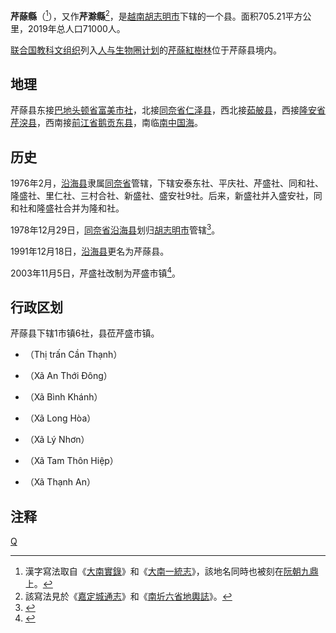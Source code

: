 {{Infobox Settlement
|name                   = 芹蒢县
|settlement_type        = 县
|official_name          = 
|other_name             = 
|native_name            = {{lang|vi|Huyện Cần Giờ}}
|nickname               = 
|motto                  = 
|image_skyline          = Bãi biển Cần Giờ.JPG
|imagesize              = 
|image_caption          = 
|image_flag             = 
|flag_size              = 
|image_seal             = 
|seal_size              = 
|image_shield           = 
|shield_size            = 
|image_blank_emblem     = 
|blank_emblem_size      = 
|image_map              = {{Infobox mapframe|frame-width=250|zoom=09}}
|mapsize                = 
|map_caption            = 
|image_map1             = VN-F-HC-HCG position in metropolitan area.png
|mapsize1               = 
|map_caption1           = 芹蒢县在胡志明市的位置
|pushpin_map            = Vietnam
|pushpin_label_position = bottom
|pushpin_map_caption    = 芹蒢县在越南的位置
|pushpin_map1           = 
|pushpin_label_position1= 
|pushpin_map_caption1   = 
|subdivision_type       = [[国家|国家]]
|subdivision_name       = {{flag|Vietnam}}
|subdivision_type1      = [[越南行政区划|直辖市]]
|subdivision_name1      = [[胡志明市|胡志明市]]
|subdivision_type2      = 行政区划
|subdivision_name2      = 1市镇6社
|subdivision_type3      = 
|subdivision_name3      = 
|seat_type              = 县莅
|seat                   = {{link-vi|芹盛市镇|Cần Thạnh}}
|government_type        = 
|leader_title           = 
|leader_name            = 
|leader_title1          = 
|leader_name1           = 
|established_title      = 
|established_date       = 
|area_magnitude         = 
|unit_pref              = 
|area_footnotes         = 
|area_total_km2         = 705.21
|area_land_km2          = 
|area_water_km2         = 
|area_water_percent     = 
|area_urban_km2         = 
|area_metro_km2         = 
|population_as_of       = 2019年
|population_footnotes   = 
|population_note        = 
|population_total       = 71000
|population_density_km2 = auto
|population_metro             = 
|population_density_metro_km2 = 
|population_urban             = 
|population_density_urban_km2 = 
|timezone               = [[越南标准时间|越南标准时间]]
|utc_offset             = +7
|elevation_footnotes    = 
|elevation_m            = 
|coor_type              = 
|coordinates            = 
|postal_code_type       = 
|postal_code            = 
|area_code              = 
|website                = [http://www.cangio.hochiminhcity.gov.vn 芹蒢县电子信息门户网站]
|footnotes              = 
}}
'''芹蒢縣'''（{{vie|v='''Huyện Cần Giờ'''|hn=縣芹蒢}}<ref>漢字寫法取自《[[大南實錄|大南實錄]]》和《[[大南一統志|大南一統志]]》，該地名同時也被刻在[[阮朝九鼎|阮朝九鼎]]上。</ref>），又作'''芹滁縣'''<ref>該寫法見於《[[嘉定城通志|嘉定城通志]]》和《[[南圻六省地輿誌|南圻六省地輿誌]]》。</ref>，是[[越南|越南]][[胡志明市|胡志明市]]下辖的一个县。面积705.21平方公里，2019年总人口71000人。

[[联合国教科文组织|联合国教科文组织]]列入[[人与生物圈计划|人与生物圈计划]]的[[芹蒢紅樹林|芹蒢紅樹林]]位于芹蒢县境内。

==地理==
芹蒢县东接[[巴地头顿省|巴地头顿省]][[富美市社|富美市社]]，北接[[同奈省|同奈省]][[仁泽县|仁泽县]]，西北接[[茹𦨭县|茹𦨭县]]，西接[[隆安省|隆安省]][[芹湥县|芹湥县]]，西南接[[前江省|前江省]][[鹅贡东县|鹅贡东县]]，南临[[南中国海|南中国海]]。

==历史==
1976年2月，[[沿海县_(胡志明市)|沿海县]]隶属[[同奈省|同奈省]]管辖，下辖安泰东社、平庆社、芹盛社、同和社、隆盛社、里仁社、三村合社、新盛社、盛安社9社。后来，新盛社并入盛安社，同和社和隆盛社合并为隆和社。

1978年12月29日，[[同奈省|同奈省]][[沿海县_(胡志明市)|沿海县]]划归[[胡志明市|胡志明市]]管辖<ref>{{Cite web |url=https://thuvienphapluat.vn/van-ban/Bo-may-hanh-chinh/Nghi-quyet-phe-chuan-viec-phan-vach-lai-dia-gioi-thanh-pho-Ha-Noi-TPHCM-cac-tinh-Ha-Son-Binh-Vinh-Phu-Cao-Lang-Bac-Thai-Quang-Ninh-va-Dong-Nai/42744/noi-dung.aspx |title=Nghị quyết về việc phê chuẩn việc phân vạch lại địa giới thành phố Hà Nội, thành phố Hồ Chí Minh, các tỉnh Hà Sơn Bình, Vĩnh Phú, Cao Lạng, Bắc Thái, Quảng Ninh và Đồng Nai do Quốc hội ban hành |accessdate=2020-04-08 |archive-date=2020-04-01 |archive-url=https://web.archive.org/web/20200401095438/https://thuvienphapluat.vn/van-ban/Bo-may-hanh-chinh/Nghi-quyet-phe-chuan-viec-phan-vach-lai-dia-gioi-thanh-pho-Ha-Noi-TPHCM-cac-tinh-Ha-Son-Binh-Vinh-Phu-Cao-Lang-Bac-Thai-Quang-Ninh-va-Dong-Nai/42744/noi-dung.aspx |dead-url=no }}</ref>。

1991年12月18日，[[沿海县_(胡志明市)|沿海县]]更名为芹蒢县。

2003年11月5日，芹盛社改制为芹盛市镇<ref>{{Cite web |url=https://thuvienphapluat.vn/van-ban/Bo-may-hanh-chinh/Nghi-dinh-130-2003-ND-CP-lap-quan-BinhTan-Phu-phuong-truc-thuoc-dieu-chinh-dia-gioi-hanh-chinh-phuong-thuoc-quan-xa-thi-tran-Binh-Chanh-Can-Gio-51572.aspx |title=Nghị định 130/2003/NĐ-CP về việc thành lập các quận Bình Tân, Tân Phú và các phường trực thuộc, điều chỉnh địa giới hành chính phường thuộc quận Tân Bình, thành lập xã, thị trấn thuộc các huyện Bình Chánh, Cần Giờ và Hóc Môn, thành phố Hồ Chí Minh |access-date=2020-04-08 |archive-date=2020-04-12 |archive-url=https://web.archive.org/web/20200412121141/https://thuvienphapluat.vn/van-ban/Bo-may-hanh-chinh/Nghi-dinh-130-2003-ND-CP-lap-quan-BinhTan-Phu-phuong-truc-thuoc-dieu-chinh-dia-gioi-hanh-chinh-phuong-thuoc-quan-xa-thi-tran-Binh-Chanh-Can-Gio-51572.aspx |dead-url=no }}</ref>。

==行政区划==
芹蒢县下辖1市镇6社，县莅芹盛市镇。
*{{link-vi|芹盛市镇|Cần Thạnh}}（Thị trấn Cần Thạnh）
*{{link-vi|安泰东社|An Thới Đông}}（Xã An Thới Đông）
*{{link-vi|平庆社|Bình Khánh, Cần Giờ}}（Xã Bình Khánh）
*{{link-vi|隆和社|Long Hòa, Cần Giờ}}（Xã Long Hòa）
*{{link-vi|里仁社|Lý Nhơn}}（Xã Lý Nhơn）
*{{link-vi|三村合社|Tam Thôn Hiệp}}（Xã Tam Thôn Hiệp）
*{{link-vi|盛安社|Thạnh An, Cần Giờ}}（Xã Thạnh An）

==注释==
{{reflist}}
{{胡志明市行政区划}}
{{越南东南部之县市镇区域划分}}
[[Category:胡志明市县份|Q]]